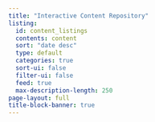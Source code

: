 ```yaml
---
title: "Interactive Content Repository"
listing:
  id: content_listings
  contents: content
  sort: "date desc"
  type: default
  categories: true
  sort-ui: false
  filter-ui: false
  feed: true
  max-description-length: 250
page-layout: full
title-block-banner: true
---
```

